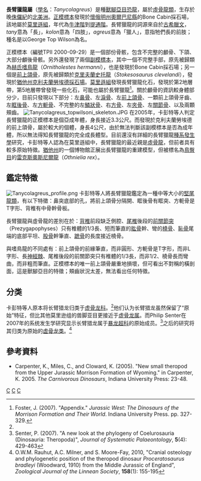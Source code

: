 {{Automatic Taxobox
| taxon = Tanycolagreus
| fossil_range = 晚[[侏儸紀|侏儸紀]], {{Fossil range|153|150}}
| image = Tanycolagreus.jpg
| image_width = 250px
| image_caption = 長臂獵龍 - 北美洲古生物博物館
| authority = [[肯尼思·卡彭特|Carpenter]]等人，2005
| type_species = '''帕氏長臂獵龍<br>''Tanycolagreus topwilsoni'''''
| type_species_authority = Carpenter ''et al.'', 2005 
}}

'''長臂獵龍屬'''（[[學名|學名]]：''Tanycolagreus''）是種[[獸腳亞目|獸腳亞目]][[恐龍|恐龍]]，屬於[[虛骨龍類|虛骨龍類]]，生存於晚[[侏儸紀|侏儸紀]]的[[北美洲|北美洲]]。[[正模標本|正模標本]]發現於[[懷俄明州|懷俄明州]][[奧爾巴尼縣_(懷俄明州)|奧爾巴尼縣]]的Bone Cabin採石場，該地屬於[[莫里遜組|莫里遜組]]，年代為[[牛津階|牛津階]]到[[提通階|提通階]]。長臂獵龍的詞源來自於[[古希臘文|古希臘文]]，''tany''意為「長」，''kolon''意為「四肢」，''agreus''意為「獵人」，意指牠們長的前肢；種名是以George Top Wilson為名。

正模標本（編號TPII 2000-09-29）是一個部份骨骸，包含不完整的顱骨、下頜、大部分顱後骨骸。另外還發現了兩個[[副模標本|副模標本]]，其中一個不完整手部，原先被歸類為[[嗜鳥龍|赫氏嗜鳥龍]]（''Ornitholestes hermanni''），也是發現於Bone Cabin採石場；另一個是[[前上頜骨|前上頜骨]]，原先被歸類於[[史托龍|克里夫蘭史托龍]]（''Stokesosaurus clevelandi''），發現於[[猶他州|猶他州]][[克利夫蘭勞埃德採石場|克利夫蘭勞埃德採石場]]。[[莫里遜組|莫里遜組]]發現長臂獵龍化石，發現於第2地層帶，第5地層帶曾發現一些化石，可能也屬於長臂獵龍<ref name="foster-appendix">Foster, J. (2007). "Appendix." ''Jurassic West: The Dinosaurs of the Morrison Formation and Their World''. Indiana University Press. pp. 327-329.</ref>。關於顱骨的資訊較身體部分少，目前只發現以下部分：左[[鼻骨|鼻骨]]、左[[淚骨|淚骨]]、左[[前上頜骨|前上頜骨]]、一顆前上頜骨牙齒、左[[眶後骨|眶後骨]]、左[[方軛骨|方軛骨]]、不完整的左[[鱗狀骨|鱗狀骨]]、右[[方骨|方骨]]、左[[夾骨|夾骨]]、左[[關節骨|關節骨]]、以及兩顆頰齒。
[[File:Tanycolagreus_topwilsoni_skeleton.JPG|thumb]]
在2005年，卡彭特等人判定長臂獵龍的正模標本是個亞成年體，身長接近3.3公尺。而發現於克利夫蘭勞埃德的前上頜骨，屬於較大的個體，身長4公尺，由於無法判斷該副模標本是否為成年體，所以無法得知長臂獵龍的完全成長體型。目前還沒有詳細的長臂獵龍[[種系發生學|種系發生學]]研究，卡彭特等人認為在莫里遜組中，長臂獵龍的最近親是[[虛骨龍|虛骨龍]]，但前者具有較多原始特徵。[[猶他州|猶他州]]的一個博物館正展出長臂獵龍的重建模型，但被標名為[[鳥臀目|鳥臀目]]的[[奧斯尼爾龍|雷克斯奧斯尼爾龍]]（''Othnielia rex''）。

==鑑定特徵==
[[Image:Tanycolagreus_profile.png|thumb]]
卡彭特等人將長臂獵龍鑑定為一種中等大小的[[堅尾龍類|堅尾龍類]]，有以下特徵：鼻突底部的孔，將前上頜骨分隔開、眶後骨有眶突、方軛骨是T字形、背椎有中骨幹骨板。

長臂獵龍與虛骨龍的差別在於：[[背椎|背椎]]前段缺乏側腔、[[尾椎|尾椎]]後段的[[前關節突|前關節突]]（Prezygapophyses）只有椎體的1/3長、短而筆直的[[肱骨|肱骨]]幹、彎的[[橈骨|橈骨]]、[[恥骨|恥骨]]尾端的底部平坦、[[股骨|股骨]]幹筆直、[[蹠骨|蹠骨]]的長度接近橈骨。

與嗜鳥龍的不同處有：前上頜骨的前緣筆直，而非圓形、方軛骨是T字形，而非L字形、長[[神經棘|神經棘]]、尾椎後段的前關節突只有椎體的1/3長，而非1/2、橈骨長而彎曲，而非粗而筆直。正模標本的唯一前上頜骨嚴重地損壞，但可看出不對稱的橫剖面，這是獸腳亞目的特徵；頰齒狀況太差，無法看出任何特徵。

==分类==
卡彭特等人原本将长臂猎龙归类于[[虚骨龙科|虚骨龙科]]。<ref name =Carpenter2005/>他们认为长臂猎龙虽然保留了“原始”特征，但比其他莫里逊组的兽脚亚目更接近于[[虛骨龍屬|虚骨龙属]]。而Philip Senter在2007年的系统发生学研究显示长臂猎龙属于[[暴龙超科|暴龙超科]]的原始成员。<ref>Senter, P. (2007). "A new look at the phylogeny of Coelurosauria (Dinosauria: Theropoda)", ''Journal of Systematic Palaeontology'', '''5'''(4): 429-463</ref>之后的研究将其归类为原始的[[虛骨龍類|虚骨龙类]]。<ref>O.W.M. Rauhut, A.C. Milner, and S. Moore-Fay, 2010, "Cranial osteology and phylogenetic position of the theropod dinosaur ''Proceratosaurus bradleyi'' (Woodward, 1910) from the Middle Jurassic of England", ''Zoological Journal of the Linnean Society'', '''158'''(1): 155-195</ref>

==參考資料==
<div class="references-small">
<references></references>
* Carpenter, K., Miles, C., and Cloward, K. (2005). "New small theropod from the Upper Jurassic Morrison Formation of Wyoming." in Carpenter, K. 2005. ''The Carnivorous Dinosaurs'', Indiana University Press: 23-48.
</div>
{{獸腳亞目|C.}}
{{Taxonbar|from=Q1826774}}

[[Category:虛骨龍類|C]]
[[Category:侏羅紀恐龍|C]]
[[Category:北美洲恐龍|C]]